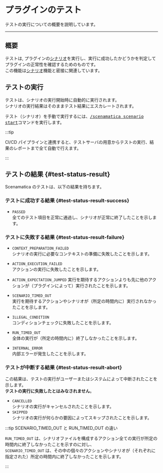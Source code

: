 
# プラグインのテスト

テストの実行についての概要を説明しています。

---

## 概要

テストは, プラグインの[シナリオ](scenario)を実行し、実行に成功したかどうかを判定してプラグインの正常性を確認するためのものです。  
この機能は[シナリオ](scenario)機能と密接に関連しています。

## テストの実行

テストは、シナリオの実行開始時に自動的に実行されます。  
シナリオの実行結果はそのままテスト結果にエスカレートされます。

テスト（シナリオ）を手動で実行するには、[<kbd>/scenamatica scenario start</kbd>](/docs/use/commands/scenario/#start)コマンドを実行します。

:::tip

CI/CD パイプラインと連携すると、テストサーバの用意からテストの実行、結果のレポートまで全て自動で行えます。

<BelowDocument docId="use/ci-cd"
               label="CI/CD パイプラインとの連携"
/>

:::

## テストの結果 {#test-status-result}

Scenamatica のテストは、以下の結果を持ちます。

### テストに成功する結果 {#test-status-result-success}

+ `PASSED`  
全てのテスト項目を正常に通過し、シナリオが正常に終了したことを示します。

### テストに失敗する結果 {#test-status-result-failure}

+ `CONTEXT_PREPARATION_FAILED`  
シナリオの実行に必要なコンテキストの準備に失敗したことを示します。
+ `ACTION_EXECUTION_FAILED`  
アクションの実行に失敗したことを示します。
+ `ACTION_EXPECTATION_JUMPED`
実行を期待するアクションよりも先に他のアクションが（プラグインによって）実行されたことを示します。
+ `SCENARIO_TIMED_OUT`  
実行を期待するアクションやシナリオが（所定の時間内に）実行されなかったことを示します。
+ `ILLEGAL_CONDITION`  
コンディションチェックに失敗したことを示します。

+ `RUN_TIMED_OUT`  
全体の実行が（所定の時間内に）終了しなかったことを示します。
+ `INTERNAL_ERROR`  
内部エラーが発生したことを示します。

### テストが中断する結果 {#test-status-result-abort}

この結果は、テストの実行がユーザーまたはシステムによって中断されたことを示します。  
**テストの実行に失敗したとはみなされません**。

+ `CANCELLED`  
シナリオの実行がキャンセルされたことを示します。
+ `SKIPPED`  
シナリオの実行が何らかの要因によってスキップされたことを示します。

:::tip SCENARIO_TIMED_OUT と RUN_TIMED_OUT の違い

`RUN_TIMED_OUT` は、シナリオファイルを構成するアクション全ての実行が所定の時間内に終了しなかったことを示すのに対し、  
`SCENARIO_TIMED_OUT` は、その中の個々のアクションやシナリオが（それぞれに指定された）所定の時間内に終了しなかったことを示します。

:::
